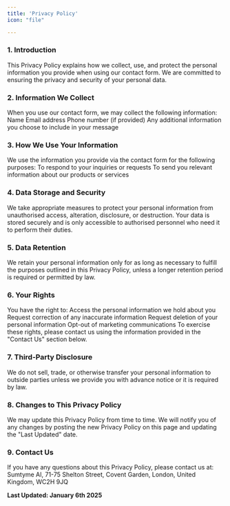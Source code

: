 ```yaml
---
title: 'Privacy Policy'
icon: "file"

---
```


### 1. Introduction

This Privacy Policy explains how we collect, use, and protect the personal information you provide when using our contact form. We are committed to ensuring the privacy and security of your personal data.

### 2. Information We Collect

When you use our contact form, we may collect the following information:
Name
Email address
Phone number (if provided)
Any additional information you choose to include in your message

### 3. How We Use Your Information

We use the information you provide via the contact form for the following purposes:
To respond to your inquiries or requests
To send you relevant information about our products or services

### 4. Data Storage and Security

We take appropriate measures to protect your personal information from unauthorised access, alteration, disclosure, or destruction. Your data is stored securely and is only accessible to authorised personnel who need it to perform their duties.

### 5. Data Retention

We retain your personal information only for as long as necessary to fulfill the purposes outlined in this Privacy Policy, unless a longer retention period is required or permitted by law.

### 6. Your Rights

You have the right to:
Access the personal information we hold about you
Request correction of any inaccurate information
Request deletion of your personal information
Opt-out of marketing communications
To exercise these rights, please contact us using the information provided in the "Contact Us" section below.

### 7. Third-Party Disclosure

We do not sell, trade, or otherwise transfer your personal information to outside parties unless we provide you with advance notice or it is required by law.

### 8. Changes to This Privacy Policy

We may update this Privacy Policy from time to time. We will notify you of any changes by posting the new Privacy Policy on this page and updating the "Last Updated" date.

### 9. Contact Us

If you have any questions about this Privacy Policy, please contact us at:
Sumtyme AI, 71-75 Shelton Street, Covent Garden, London, United Kingdom, WC2H 9JQ

**Last Updated: January 6th 2025**
